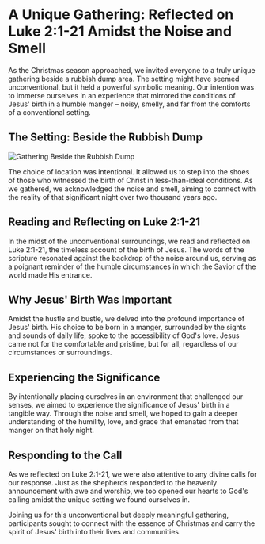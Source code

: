 
<BackButton />

# A Unique Gathering: Reflected on Luke 2:1-21 Amidst the Noise and Smell

As the Christmas season approached, we invited everyone to a truly unique gathering beside a rubbish dump area. The setting might have seemed unconventional, but it held a powerful symbolic meaning. Our intention was to immerse ourselves in an experience that mirrored the conditions of Jesus' birth in a humble manger – noisy, smelly, and far from the comforts of a conventional setting.

## The Setting: Beside the Rubbish Dump

<div style={{ textAlign: 'center' }}>
  <img src="/blogs/jesus-birth.jpeg" alt="Gathering Beside the Rubbish Dump" style={{ maxWidth: '100%', height: 'auto' }} />
</div>

The choice of location was intentional. It allowed us to step into the shoes of those who witnessed the birth of Christ in less-than-ideal conditions. As we gathered, we acknowledged the noise and smell, aiming to connect with the reality of that significant night over two thousand years ago.

## Reading and Reflecting on Luke 2:1-21

In the midst of the unconventional surroundings, we read and reflected on Luke 2:1-21, the timeless account of the birth of Jesus. The words of the scripture resonated against the backdrop of the noise around us, serving as a poignant reminder of the humble circumstances in which the Savior of the world made His entrance.

## Why Jesus' Birth Was Important

Amidst the hustle and bustle, we delved into the profound importance of Jesus' birth. His choice to be born in a manger, surrounded by the sights and sounds of daily life, spoke to the accessibility of God's love. Jesus came not for the comfortable and pristine, but for all, regardless of our circumstances or surroundings.

## Experiencing the Significance

By intentionally placing ourselves in an environment that challenged our senses, we aimed to experience the significance of Jesus' birth in a tangible way. Through the noise and smell, we hoped to gain a deeper understanding of the humility, love, and grace that emanated from that manger on that holy night.

## Responding to the Call

As we reflected on Luke 2:1-21, we were also attentive to any divine calls for our response. Just as the shepherds responded to the heavenly announcement with awe and worship, we too opened our hearts to God's calling amidst the unique setting we found ourselves in.

Joining us for this unconventional but deeply meaningful gathering, participants sought to connect with the essence of Christmas and carry the spirit of Jesus' birth into their lives and communities.
